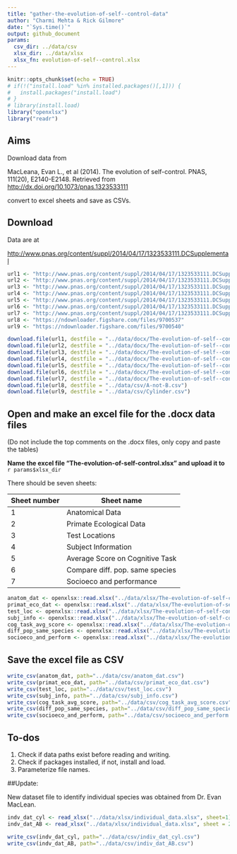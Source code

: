 ```yaml
---
title: "gather-the-evolution-of-self--control-data"
author: "Charmi Mehta & Rick Gilmore"
date: "`Sys.time()`"
output: github_document
params:
  csv_dir: ../data/csv
  xlsx_dir: ../data/xlsx
  xlsx_fn: evolution-of-self--control.xlsx
---
```


```r
knitr::opts_chunk$set(echo = TRUE)
# if(!("install.load" %in% installed.packages()[,1])) {
#   install.packages("install.load")
# }
# library(install.load)
library("openxlsx")
library("readr")
```

## Aims

Download data from 

MacLeana, Evan L., et al (2014). The evolution of self-control. PNAS, 111(20), E2140-E2148. Retrieved from <http://dx.doi.org/10.1073/pnas.1323533111>

convert to excel sheets
and save as CSVs.

## Download

Data are at

<http://www.pnas.org/content/suppl/2014/04/17/1323533111.DCSupplemental>

```r
url1 <- "http://www.pnas.org/content/suppl/2014/04/17/1323533111.DCSupplemental/pnas.1323533111.st01.docx"
url2 <- "http://www.pnas.org/content/suppl/2014/04/17/1323533111.DCSupplemental/pnas.1323533111.st02.docx"
url3 <- "http://www.pnas.org/content/suppl/2014/04/17/1323533111.DCSupplemental/pnas.1323533111.st03.docx"
url4 <- "http://www.pnas.org/content/suppl/2014/04/17/1323533111.DCSupplemental/pnas.1323533111.st04.docx"
url5 <- "http://www.pnas.org/content/suppl/2014/04/17/1323533111.DCSupplemental/pnas.1323533111.st05.docx"
url6 <- "http://www.pnas.org/content/suppl/2014/04/17/1323533111.DCSupplemental/pnas.1323533111.st06.docx"
url7 <- "http://www.pnas.org/content/suppl/2014/04/17/1323533111.DCSupplemental/pnas.1323533111.st07.docx"
url8 <- "https://ndownloader.figshare.com/files/9700537"
url9 <- "https://ndownloader.figshare.com/files/9700540"

download.file(url1, destfile = "../data/docx/The-evolution-of-self--control1.docx")
download.file(url2, destfile = "../data/docx/The-evolution-of-self--control2.docx")
download.file(url3, destfile = "../data/docx/The-evolution-of-self--control3.docx")
download.file(url4, destfile = "../data/docx/The-evolution-of-self--control4.docx")
download.file(url5, destfile = "../data/docx/The-evolution-of-self--control5.docx")
download.file(url6, destfile = "../data/docx/The-evolution-of-self--control6.docx")
download.file(url7, destfile = "../data/docx/The-evolution-of-self--control7.docx")
download.file(url8, destfile = "../data/csv/A-not-B.csv")
download.file(url9, destfile = "../data/csv/Cylinder.csv")
```

## Open and make an excel file for the .docx data files

(Do not include the top comments on the .docx files, only copy and paste the tables)

**Name the excel file "The-evolution-of-self-control.xlsx" and upload it to** `r params$xlsx_dir`
   
There should be seven sheets:

| Sheet number |  Sheet name    |
|--------------|----------------|
| 1            | Anatomical Data|
| 2            | Primate Ecological Data|
| 3            | Test Locations         |
| 4            | Subject Information    |
| 5            | Average Score on Cognitive Task|
| 6            | Compare diff. pop. same species|
| 7            | Socioeco and performance|

```r
anatom_dat <- openxlsx::read.xlsx("../data/xlsx/The-evolution-of-self-control.xlsx", sheet=1)
primat_eco_dat <- openxlsx::read.xlsx("../data/xlsx/The-evolution-of-self-control.xlsx", sheet=2)
test_loc <- openxlsx::read.xlsx("../data/xlsx/The-evolution-of-self-control.xlsx", sheet=3)
subj_info <- openxlsx::read.xlsx("../data/xlsx/The-evolution-of-self-control.xlsx", sheet=4)
cog_task_avg_score <- openxlsx::read.xlsx("../data/xlsx/The-evolution-of-self-control.xlsx", sheet=5)
diff_pop_same_species <- openxlsx::read.xlsx("../data/xlsx/The-evolution-of-self-control.xlsx", sheet=6)
socioeco_and_perform <- openxlsx::read.xlsx("../data/xlsx/The-evolution-of-self-control.xlsx", sheet=7)
```

## Save the excel file as CSV

```r
write_csv(anatom_dat, path="../data/csv/anatom_dat.csv")
write_csv(primat_eco_dat, path="../data/csv/primat_eco_dat.csv")
write_csv(test_loc, path="../data/csv/test_loc.csv")
write_csv(subj_info, path="../data/csv/subj_info.csv")
write_csv(cog_task_avg_score, path="../data/csv/cog_task_avg_score.csv")
write_csv(diff_pop_same_species, path="../data/csv/diff_pop_same_species.csv")
write_csv(socioeco_and_perform, path="../data/csv/socioeco_and_perform.csv")
```

## To-dos

1. Check if data paths exist before reading and writing.
2. Check if packages installed, if not, install and load.
3. Parameterize file names.


##Update:

New dataset file to identify individual species was obtained from Dr. Evan MacLean.

```r

indv_dat_cyl <- read_xlsx("../data/xlsx/individual_data.xlsx", sheet=1)
indv_dat_AB <- read_xlsx("../data/xlsx/individual_data.xlsx", sheet = 2)

write_csv(indv_dat_cyl, path="../data/csv/indiv_dat_cyl.csv")
write_csv(indv_dat_AB, path="../data/csv/indiv_dat_AB.csv")
```



